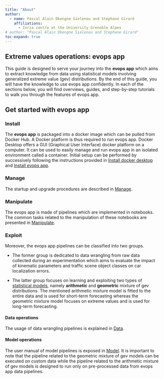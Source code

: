 ```yaml
---
title: "About"
author:
  - name: Pascal Alain Dkengne Sielenou and Stephane Girard
    affiliations:
      - Inria centre at the University Grenoble Alpes
# author: "Pascal Alain Dkengne Sielenou and Stephane Girard"
toc-expand: true
---
```



## Extreme values operations: evops app

This guide is designed to serve your journey into the **evops app** which aims to extract knowledge from data using statistical models involving generalized extreme value (gev) distributions. By the end of this guide, you will have the knowledge to use evops app confidently. In each of the sections below, you will find overviews, guides, and step-by-step tutorials to walk you through the features of evops app.


## Get started with evops app


### Install


The **evops app** is packaged into a docker image which can be pulled from Docker Hub. A Docker platform is thus required to run evops app. Docker Desktop offers a GUI (Graphical User Interface) docker platform on a computer. It can be used to easily manage and run evops app in an isolated environment called a container. Initial setup can be performed by successively following the instructions provided in [Install docker desktop](setup-docker.qmd) and [Install evops app](setup-evops.qmd). 



### Manage

The startup and upgrade procedures are described in [Manage](manage-evops.qmd). 


### Manipulate


The evops app is made of pipelines which are implemented in notebooks. The common tasks related to the manipulation of these notebooks are presented in [Manipulate](manipulate-evops.qmd). 


### Exploit


Moreover, the evops app pipelines can be classified into two groups. 

* The former group is dedicated to data wrangling from raw data collected during an experimentation which aims to evaluate the impact of kinematic parameters and traffic scene object classes on car localization errors.

* The latter group focuses on learning and exploiting two types of [statistical models](statistical-models.qmd), namely **arithmetic** and **geometric** mixture of gev distributions. The mentioned arithmetic mixture model is fitted to the entire data and is used for short-term forecasting whereas the geometric mixture model focuses on extreme values and is used for long-term forecasting.



#### Data operations


The usage of data wrangling pipelines is explained in [Data](data-operations.qmd). 


#### Model operations


The user manual of model pipelines is exposed in [Model](model-operations.qmd). It is important to note that the pipeline related to the geometric mixture of gev models can be executed on custom data while the pipeline related to the arithmetic mixture of gev models is designed to run only on pre-processed data from evops app data pipelines.
